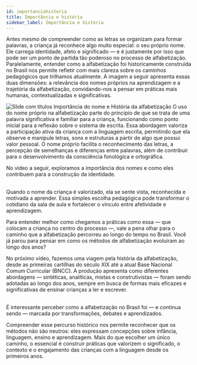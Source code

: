 ```yaml
---
id: importanciahistoria
title: Importância e história
sidebar_label: Importância e história
---
```



Antes mesmo de compreender como as letras se organizam para formar palavras, a criança já reconhece algo muito especial: o seu próprio nome. Ele carrega identidade, afeto e significado — e é justamente por isso que pode ser um ponto de partida tão poderoso no processo de alfabetização. Paralelamente, entender como a alfabetização foi historicamente construída no Brasil nos permite refletir com mais clareza sobre os caminhos pedagógicos que trilhamos atualmente. A imagem a seguir apresenta essas duas dimensões: a relevância dos nomes próprios na aprendizagem e a trajetória da alfabetização, convidando-nos a pensar em práticas mais humanas, contextualizadas e significativas.

![Slide com títulos Importância do nome e História da alfabetização](./assets/slide-importancia-nome-historia-alfabetizacao.jpg)
O uso do nome próprio na alfabetização parte do princípio de que se trata de uma palavra significativa e familiar para a criança, funcionando como ponto inicial para a reflexão sobre o sistema de escrita. Essa abordagem valoriza a participação ativa da criança com a linguagem escrita, permitindo que ela observe e manipule letras, sons e estruturas a partir de algo que possui valor pessoal. O nome próprio facilita o reconhecimento das letras, a percepção de semelhanças e diferenças entre palavras, além de contribuir para o desenvolvimento da consciência fonológica e ortográfica.

No vídeo a seguir, exploramos a importância dos nomes e como eles contribuem para a construção da identidade.
<center>
<ReactPlayer url='https://www.youtube.com/watch?v=iXEWsdZfnd0' controls={true} width='100%' />
</center>
<br />
Quando o nome da criança é valorizado, ela se sente vista, reconhecida e motivada a aprender. Essa simples escolha pedagógica pode transformar o cotidiano da sala de aula e fortalecer o vínculo entre afetividade e aprendizagem.

Para entender melhor como chegamos a práticas como essa — que colocam a criança no centro do processo —, vale a pena olhar para o caminho que a alfabetização percorreu ao longo do tempo no Brasil.
Você já parou para pensar em como os métodos de alfabetização evoluíram ao longo dos anos?

No próximo vídeo, fazemos uma viagem pela história da alfabetização, desde as primeiras cartilhas do século XIX até a atual Base Nacional Comum Curricular (BNCC). A produção apresenta como diferentes abordagens — sintéticas, analíticas, mistas e construtivistas — foram sendo adotadas ao longo dos anos, sempre em busca de formas mais eficazes e significativas de ensinar crianças a ler e escrever.
<center>
<ReactPlayer url='https://www.youtube.com/watch?v=npLIBgJeQS8' controls={true} width='100%' />
</center>
<br />
É interessante perceber como a alfabetização no Brasil foi — e continua sendo — marcada por transformações, debates e aprendizados.

Compreender esse percurso histórico nos permite reconhecer que os métodos não são neutros: eles expressam concepções sobre infância, linguagem, ensino e aprendizagem. Mais do que escolher um único caminho, o essencial é construir práticas que valorizem o significado, o contexto e o engajamento das crianças com a linguagem desde os primeiros anos.